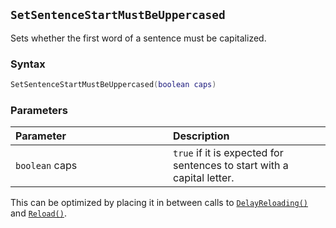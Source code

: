 ::: {.minipage data-latex="{\textwidth}"}
## `SetSentenceStartMustBeUppercased`

Sets whether the first word of a sentence must be capitalized.

### Syntax {-}

``` .lua
SetSentenceStartMustBeUppercased(boolean caps)
```

### Parameters {-}

**Parameter** | **Description**
| :-- | :-- |
| `boolean` caps | `true` if it is expected for sentences to start with a capital letter. |

:::: {.tipsection data-latex=""}
This can be optimized by placing it in between calls to [`DelayReloading()`](#batch-delayreloading) and [`Reload()`](#batch-reload).
::::
:::
